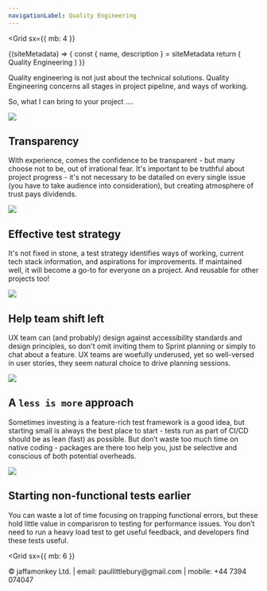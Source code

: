 ```yaml
---
navigationLabel: Quality Engineering
---
```

<Grid
  sx={{
    mb: 4
  }}
>

<SiteMetaData>
  {(siteMetadata) => {
    const { name, description } = siteMetadata
    return (
      <Fragment>
        <Heading variant="styles.h1">Quality Engineering</Heading>
      </Fragment>
    )
  }}
</SiteMetaData>

Quality engineering is not just about the technical solutions. Quality Engineering concerns all stages in project pipeline, and ways of working.

So, what I can bring to your project  ....

</Grid>

<Flex> 
<Box>
<Image src="https://raw.githubusercontent.com/jaffamonkey/gatsby-theme-terminal/main/static/images/arrows.png" />
</Box>
<Box gap={4} mb={2} sx={{ flex: '1 1 auto' }}>

## Transparency

With experience, comes the confidence to be transparent - but many choose not to be, out of irrational fear. It's important to be truthful about project progress - it's not necessary to be datailed on every single issue (you have to take audience into consideration), but creating atmosphere of trust pays dividends.
</Box>
</Flex>
<Divider/>


<Flex> 
<Box>
<Image src="https://raw.githubusercontent.com/jaffamonkey/gatsby-theme-terminal/main/static/images/strategy.png" />
  </Box>
<Box gap={4} mb={2} sx={{ flex: '1 1 auto' }}>

## Effective test strategy

It's not fixed in stone, a test strategy identifies ways of working, current tech stack information, and aspirations for improvements. If maintained well, it will become a go-to for everyone on a project. And reusable for other projects too!
</Box>
</Flex>

<Flex> 
 <Box>
<Image src="https://raw.githubusercontent.com/jaffamonkey/gatsby-theme-terminal/main/static/images/shiftleft2.png" />
</Box>
<Box gap={4} mb={2} sx={{ flex: '1 1 auto' }}>

## Help team shift left

UX team can (and probably) design against accessibility standards and design principles, so don't omit inviting them to Sprint planning or simply to chat about a feature. UX teams are woefully underused, yet so well-versed in user stories, they seem natural choice to drive planning sessions.
</Box>
</Flex>

<Flex> 
<Box>
<Image src="https://raw.githubusercontent.com/jaffamonkey/gatsby-theme-terminal/main/static/images/blah.png" />
</Box>
<Box gap={4} mb={2} sx={{ flex: '1 1 auto' }}>

## A `less is more` approach

Sometimes investing is a feature-rich test framework is a good idea, but starting small is always the best place to start - tests run as part of CI/CD should be as lean (fast) as possible. But don’t waste too much time on native coding - packages are there too help you, just be selective and conscious of both potential overheads.
</Box>
</Flex>

<Flex> 
<Box>
<Image src="https://raw.githubusercontent.com/jaffamonkey/gatsby-theme-terminal/main/static/images/nfr.png" />
</Box>
<Box gap={4} mb={2} sx={{ flex: '1 1 auto' }}>

## Starting non-functional tests earlier

You can  waste a lot of time focusing on trapping functional errors, but these hold little value in comparisron to testing for performance issues. You don’t need to run a heavy load test to get useful feedback, and developers find these tests useful.
</Box>
</Flex>

<Grid
  sx={{
    mb: 6
  }}
>
  <Box p={1}>
    &copy; jaffamonkey Ltd. | email: paullittlebury@gmail.com | mobile: +44 7394 074047
  </Box>
</Grid>